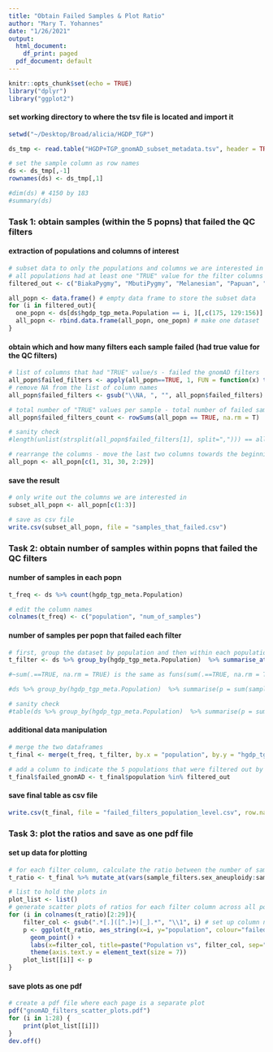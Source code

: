 ```yaml
---
title: "Obtain Failed Samples & Plot Ratio"
author: "Mary T. Yohannes"
date: "1/26/2021"
output:
  html_document:
    df_print: paged
  pdf_document: default
---
```


```r
knitr::opts_chunk$set(echo = TRUE)
library("dplyr")
library("ggplot2")
```


#### set working directory to where the tsv file is located and import it
```r
setwd("~/Desktop/Broad/alicia/HGDP_TGP")

ds_tmp <- read.table("HGDP+TGP_gnomAD_subset_metadata.tsv", header = TRUE, sep = "\t", stringsAsFactors = FALSE, fill = TRUE)

# set the sample column as row names
ds <- ds_tmp[,-1]
rownames(ds) <- ds_tmp[,1]

#dim(ds) # 4150 by 183
#summary(ds)
```


### Task 1: obtain samples (within the 5 popns) that failed the QC filters
#### extraction of populations and columns of interest 
```r
# subset data to only the populations and columns we are interested in - Note: Melanesian is aka Bougainville
# all populations had at least one "TRUE" value for the filter columns so only needed the sample IDs, population names, and the filter columns
filtered_out <- c("BiakaPygmy", "MbutiPygmy", "Melanesian", "Papuan", "San") # populations that were filtered out by gnomAD

all_popn <- data.frame() # empty data frame to store the subset data 
for (i in filtered_out){
  one_popn <- ds[ds$hgdp_tgp_meta.Population == i, ][,c(175, 129:156)] # obtain the columns of interest for each of the 5 popns
  all_popn <- rbind.data.frame(all_popn, one_popn) # make one dataset 
}
```

#### obtain which and how many filters each sample failed (had true value for the QC filters)
```r
# list of columns that had "TRUE" value/s - failed the gnomAD filters 
all_popn$failed_filters <- apply(all_popn==TRUE, 1, FUN = function(x) toString (names(x)[x]))
# remove NA from the list of column names 
all_popn$failed_filters <- gsub("\\NA, ", "", all_popn$failed_filters)

# total number of "TRUE" values per sample - total number of failed samples    
all_popn$failed_filters_count <- rowSums(all_popn == TRUE, na.rm = T)

# sanity check
#length(unlist(strsplit(all_popn$failed_filters[1], split=","))) == all_popn$failed_filters_count[1]

# rearrange the columns - move the last two columns towards the beginning of the data frame 
all_popn <- all_popn[c(1, 31, 30, 2:29)]
```

#### save the result 
```r
# only write out the columns we are interested in
subset_all_popn <- all_popn[c(1:3)]

# save as csv file 
write.csv(subset_all_popn, file = "samples_that_failed.csv")
```


### Task 2: obtain number of samples within popns that failed the QC filters 
#### number of samples in each popn 
```r
t_freq <- ds %>% count(hgdp_tgp_meta.Population) 

# edit the column names 
colnames(t_freq) <- c("population", "num_of_samples")
```

#### number of samples per popn that failed each filter  
```r
# first, group the dataset by population and then within each population, add up the number of samples that had a value of "TRUE" for each filter column (failed that filter)
t_filter <- ds %>% group_by(hgdp_tgp_meta.Population)  %>% summarise_at(129:156, ~sum(.==TRUE, na.rm = TRUE))

#~sum(.==TRUE, na.rm = TRUE) is the same as funs(sum(.==TRUE, na.rm = TRUE))

#ds %>% group_by(hgdp_tgp_meta.Population)  %>% summarise(p = sum(sample_filters.fail_n_transversion_residual == TRUE, na.rm = TRUE)) # does what the above code does but only for one filter column - for each population, add up the number of samples that failed the "sample_filters.fail_n_transversion_residual" filter

# sanity check 
#table(ds %>% group_by(hgdp_tgp_meta.Population)  %>% summarise(p = sum(sample_filters.sex_aneuploidy == TRUE, na.rm = TRUE)) %>% select(p) == ds %>% group_by(hgdp_tgp_meta.Population)  %>% summarise_at(129:156, ~sum(.==TRUE, na.rm = TRUE)) %>% select(sample_filters.sex_aneuploidy))
```

#### additional data manipulation 
```r
# merge the two dataframes 
t_final <- merge(t_freq, t_filter, by.x = "population", by.y = "hgdp_tgp_meta.Population")

# add a column to indicate the 5 populations that were filtered out by the gnomAD QC
t_final$failed_gnomAD <- t_final$population %in% filtered_out
```

#### save final table as csv file 
```r
write.csv(t_final, file = "failed_filters_population_level.csv", row.names = FALSE)
```


### Task 3: plot the ratios and save as one pdf file
#### set up data for plotting  
```r
# for each filter column, calculate the ratio between the number of samples that failed and the total number of samples in the population. Then, select only the population, failed_gnomAD and the ratio columns for plotting  
t_ratio <- t_final %>% mutate_at(vars(sample_filters.sex_aneuploidy:sample_filters.fail_n_transversion_residual), funs(P = ./t_final$num_of_samples)) %>% select(c(population, ends_with("_P"), failed_gnomAD))

# list to hold the plots in 
plot_list <- list()
# generate scatter plots of ratios for each filter column across all populations colored by gnomAD failure 
for (i in colnames(t_ratio)[2:29]){
    filter_col <- gsub(".*[.]([^.]+)[_].*", "\\1", i) # set up column names correctly 
    p <- ggplot(t_ratio, aes_string(x=i, y="population", colour="failed_gnomAD")) + 
      geom_point() +  
      labs(x=filter_col, title=paste("Population vs", filter_col, sep=" ")) + 
      theme(axis.text.y = element_text(size = 7)) 
    plot_list[[i]] <- p
}
```

#### save plots as one pdf 
```r
# create a pdf file where each page is a separate plot
pdf("gnomAD_filters_scatter_plots.pdf")
for (i in 1:28) {
    print(plot_list[[i]])
}
dev.off()
```


